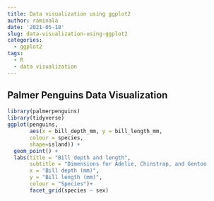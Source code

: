 ```yaml
---
title: Data visualization using ggplot2
author: raminala
date: '2021-05-18'
slug: data-visualization-using-ggplot2
categories:
  - ggplot2
tags: 
  - R
  - data visualization
---
```


## Palmer Penguins Data Visualization
```r
library(palmerpenguins)
library(tidyverse)
ggplot(penguins, 
       aes(x = bill_depth_mm, y = bill_length_mm,
       colour = species,
       shape=island)) +
  geom_point() +
  labs(title = "Bill depth and length",
       subtitle = "Dimensions for Adelie, Chinstrap, and Gentoo                        Penguins",
       x = "Bill depth (mm)",
       y = "Bill length (mm)",
       colour = "Species")+
       facet_grid(species ~ sex)
```

